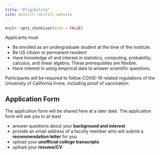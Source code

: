 ```yaml
---
title: "Eligibility"
site: distill::distill_website
---
```


```r
knitr::opts_chunk$set(echo = FALSE)


```

Applicants must 

- Be enrolled as an undergraduate student at the time of the institute.
- Be US citizen or permanent resident
- Have knowledge of and interest in statistics, computing, probability, calculus, and linear algebra. These prerequisites are flexible. 
- Have interest in using empirical data to answer scientific questions.

Participants will be required to follow COVID-19 related regulations of the University of California Irvine, including proof of vaccination. 

<!--GPA maybe will add later-->

## Application Form 

The application form will be shared here at a later date. The application form  will ask you to at least 

- answer questions about your **background and interest**
- provide an email address of a faculty member who will submit a **recommendation letter** for you
- upload your **unofficial college transcripts**
- upload your **resume/CV**
